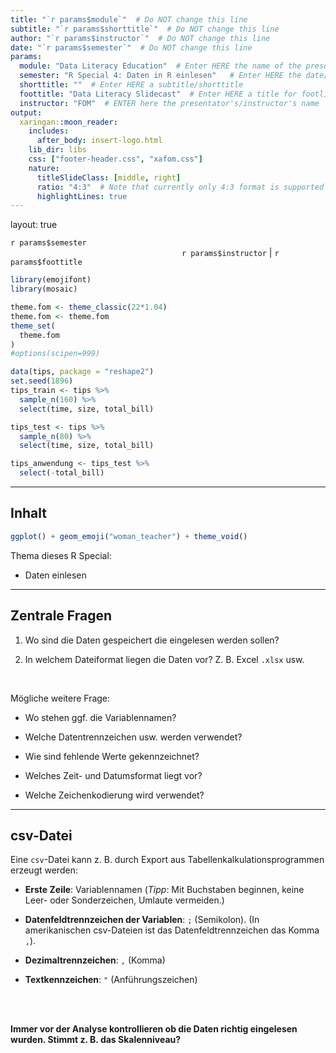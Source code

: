 ```yaml
---
title: "`r params$module`"  # Do NOT change this line
subtitle: "`r params$shorttitle`"  # Do NOT change this line
author: "`r params$instructor`"  # Do NOT change this line
date: "`r params$semester`"  # Do NOT change this line
params:
  module: "Data Literacy Education"  # Enter HERE the name of the presentation/course/module
  semester: "R Special 4: Daten in R einlesen"   # Enter HERE the date/semester/term
  shorttitle: ""  # Enter HERE a subtitle/shorttitle
  foottitle: "Data Literacy Slidecast"  # Enter HERE a title for footline
  instructor: "FOM"  # ENTER here the presentator's/instructor's name
output:
  xaringan::moon_reader:
    includes:
      after_body: insert-logo.html
    lib_dir: libs
    css: ["footer-header.css", "xafom.css"]
    nature:
      titleSlideClass: [middle, right]
      ratio: "4:3"  # Note that currently only 4:3 format is supported
      highlightLines: true
---
```



layout: true
  
<div class="my-header"></div>

<!-- the following lines define the header and the footer line: -->
<div class="my-footer"><span>`r params$semester`    
&emsp;&emsp;&emsp;&emsp;&emsp;&emsp;
&emsp;&emsp;&emsp;&emsp;&emsp;&emsp;&emsp;&emsp;&emsp;&emsp;&emsp;&emsp;&emsp;
`r params$instructor` | `r params$foottitle` </span></div> 

<div class="footer-line"></div>



```r
library(emojifont)
library(mosaic)

theme.fom <- theme_classic(22*1.04)
theme.fom <- theme.fom
theme_set(
  theme.fom  
)
#options(scipen=999)

data(tips, package = "reshape2")
set.seed(1896)
tips_train <- tips %>%
  sample_n(160) %>%
  select(time, size, total_bill)

tips_test <- tips %>%
  sample_n(80) %>%
  select(time, size, total_bill)

tips_anwendung <- tips_test %>%
  select(-total_bill)

```

---

## Inhalt

```r
ggplot() + geom_emoji("woman_teacher") + theme_void()
```


Thema dieses R Special: 


- Daten einlesen

---

## Zentrale Fragen

1. Wo sind die Daten gespeichert die eingelesen werden sollen?

2. In welchem Dateiformat liegen die Daten vor? Z. B. Excel `.xlsx` usw.

<br>

Mögliche weitere Frage:

- Wo stehen ggf. die Variablennamen?

- Welche Datentrennzeichen usw. werden verwendet?

- Wie sind fehlende Werte gekennzeichnet?

- Welches Zeit- und Datumsformat liegt vor?

- Welche Zeichenkodierung wird verwendet?



---

## csv-Datei

Eine `csv`-Datei kann z. B. durch Export aus Tabellenkalkulationsprogrammen erzeugt werden:

- **Erste Zeile**: Variablennamen (*Tipp*: Mit Buchstaben beginnen, keine Leer- oder Sonderzeichen, Umlaute vermeiden.)
  
- **Datenfeldtrennzeichen der Variablen**: `;` (Semikolon). (In amerikanischen csv-Dateien ist das Datenfeldtrennzeichen das Komma `,`). 

- **Dezimaltrennzeichen**: `,` (Komma)

- **Textkennzeichen**: `"` (Anführungszeichen)

<br> <br>

**Immer vor der Analyse kontrollieren ob die Daten richtig eingelesen wurden. Stimmt z. B. das Skalenniveau?**

